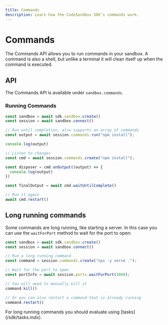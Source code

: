 ```yaml
---
title: Commands
description: Learn how the CodeSandbox SDK's commands work.
---
```



# Commands

The Commands API allows you to run commands in your sandbox. A command is also a shell, but unlike a terminal it will clean itself up when the command is executed.

## API

The Commands API is available under `sandbox.commands`.

### Running Commands

```ts
const sandbox = await sdk.sandbox.create()
const session = await sandbox.connect()

// Run until completion, also supports an array of commands
const output = await session.commands.run("npm install");

console.log(output)

// Listen to changes
const cmd = await session.commands.create("npm install");

const disposer = cmd.onOutput((output) => {
  console.log(output)
})

const finalOutput = await cmd.waitUntilComplete()

// Run it again
await cmd.restart()
```

## Long running commands

Some commands are long running, like starting a server. In this case you can use the `waitForPort` method to wait for the port to open:

```ts
const sandbox = await sdk.sandbox.create()
const session = await sandbox.connect()

// Run a long running command
const command = session.commands.create("npx -y serve .");

// Wait for the port to open
const portInfo = await session.ports.waitForPort(3000);

// You will need to manually kill it
command.kill()

// Or you can also restart a command that is already running
command.restart()
```

<Callout>
For long running commands you should evaluate using [tasks](/sdk/tasks.mdx).
</Callout>

